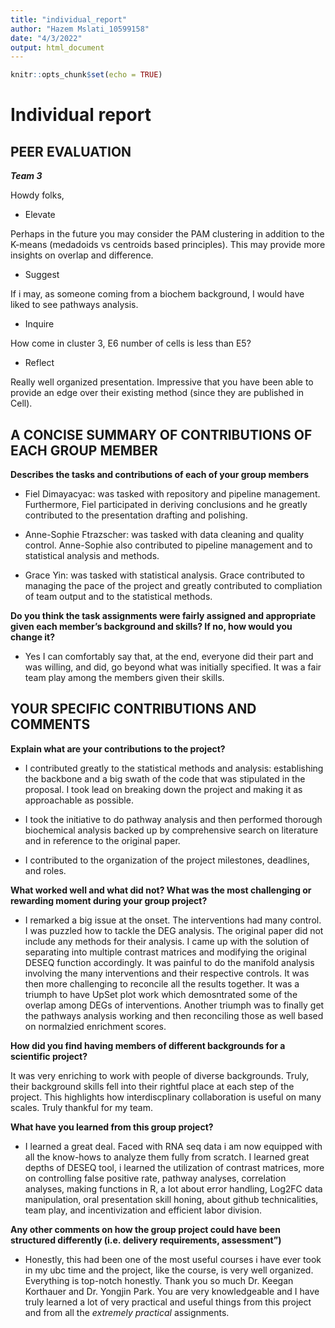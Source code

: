 ```yaml
---
title: "individual_report"
author: "Hazem Mslati_10599158"
date: "4/3/2022"
output: html_document
---
```


```r
knitr::opts_chunk$set(echo = TRUE)
```

# Individual report 



## PEER EVALUATION

***Team 3***

Howdy folks,

* Elevate

Perhaps in the future you may consider the PAM clustering in addition to the K-means (medadoids vs centroids based principles). This may provide more insights on overlap and difference. 

* Suggest

If i may, as someone coming from a biochem background, I would have liked to see pathways analysis.

* Inquire

How come in cluster 3, E6 number of cells is less than E5?

* Reflect

Really well organized presentation. Impressive that you have been able to provide an edge over their existing method (since they are published in Cell).

## A CONCISE SUMMARY OF CONTRIBUTIONS OF EACH GROUP MEMBER 

**Describes the tasks and contributions of each of your group members**

- Fiel Dimayacyac: was tasked with repository and pipeline management. Furthermore, Fiel participated in deriving conclusions and he greatly contributed to the presentation drafting and polishing. 

- Anne-Sophie Ftrazscher: was tasked with data cleaning and quality control. Anne-Sophie also contributed to pipeline management and to statistical analysis and methods.

- Grace Yin: was tasked with statistical analysis. Grace contributed to managing the pace of the project and greatly contributed to compliation of team output and to the statistical methods.


**Do you think the task assignments were fairly assigned and appropriate given each member’s background and skills? If no, how would you change it?**

- Yes I can comfortably say that, at the end, everyone did their part and was willing, and did, go beyond what was initially specified. It was a fair team play among the members given their skills. 


## YOUR SPECIFIC CONTRIBUTIONS AND COMMENTS 

**Explain what are your contributions to the project?**

* I contributed greatly to the statistical methods and analysis: establishing the backbone and a big swath of the code that was stipulated in the proposal. I took lead on breaking down the project and making it as approachable as possible. 

* I took the initiative to do pathway analysis and then performed thorough biochemical analysis backed up by comprehensive search on literature and in reference to the original paper.

* I contributed to the organization of the project milestones, deadlines, and roles. 


**What worked well and what did not? What was the most challenging or rewarding moment during your group project?**

* I remarked a big issue at the onset. The interventions had many control. I was puzzled how to tackle the DEG analysis. The original paper did not include any methods for their analysis. I came up with the solution of separating into multiple contrast matrices and modifying the original DESEQ function accordingly. It was painful to do the manifold analysis involving the many interventions and their respective controls. It was then more challenging to reconcile all the results together. It was a triumph to have UpSet plot work which demosntrated some of the overlap among DEGs of interventions. Another triumph was to finally get the pathways analysis working and then reconciling those as well based on normalzied enrichment scores.


**How did you find having members of different backgrounds for a scientific project?**

It was very enriching to work with people of diverse backgrounds. Truly, their background skills fell into their rightful place at each step of the project. This highlights how interdiscplinary collaboration is useful on many scales. Truly thankful for my team.

**What have you learned from this group project?**

- I learned a great deal. Faced with RNA seq data i am now equipped with all the know-hows to analyze them fully from scratch. I learned great depths of DESEQ tool, i learned the utilization of contrast matrices, more on controlling false positive rate, pathway analyses, correlation analyses, making functions in R, a lot about error handling, Log2FC data manipulation, oral presentation skill honing, about github technicalities, team play, and incentivization and efficient labor division.


**Any other comments on how the group project could have been structured differently (i.e. delivery requirements, assessment”)**

- Honestly, this had been one of the most useful courses i have ever took in my ubc time and the project, like the course, is very well organized. Everything is top-notch honestly. Thank you so much Dr. Keegan Korthauer and Dr. Yongjin Park. You are very knowledgeable and I have truly learned a lot of very practical and useful things from this project and from all the *extremely practical* assignments. 